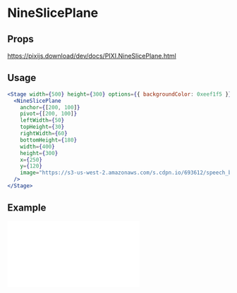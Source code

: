 # NineSlicePlane

## Props

https://pixijs.download/dev/docs/PIXI.NineSlicePlane.html

## Usage

```jsx live
<Stage width={500} height={300} options={{ backgroundColor: 0xeef1f5 }}>
  <NineSlicePlane
    anchor={[200, 100]}
    pivot={[200, 100]}
    leftWidth={50}
    topHeight={30}
    rightWidth={60}
    bottomHeight={180}
    width={400}
    height={300}
    x={250}
    y={120}
    image="https://s3-us-west-2.amazonaws.com/s.cdpn.io/693612/speech_bubble.png"
  />
</Stage>
```

## Example

<iframe
  height={500}
  scrolling="no"
  title="Nine Slice Plane"
  src="//codepen.io/inlet/embed/8bf47b3e9a4539c472ea2836780c59eb/?height=300&theme-id=33987&default-tab=result&embed-version=2"
  frameBorder="no"
  allowFullScreen={true}
  style={{ width: '100%' }}
/>
